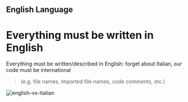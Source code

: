 ## English Language

# Everything must be written in English

Everything must be written/described in English: forget about Italian, our code must be international

> (e.g. file names, imported file names, code comments, etc.)

![english-vs-italian](../../.images/code-conventions/general-conventions/language-conventions.png)
